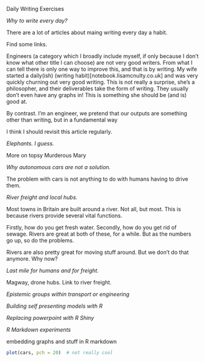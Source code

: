 Daily Writing Exercises



*Why to write every day?*

There are a lot of articles about maing writing every day a habit.

Find some links.

Engineers (a category which I broadly include myself, if only because I don't know what other title I can choose) are not very good writers.
From what I can tell there is only one way to improve this, and that is by writing. My wife started a daily(ish) (writing habit)[notebook.lisamcnulty.co.uk] and was very quickly churning out very good writing. This is not really a surprise, she's a philosopher, and their deliverables take the form of writing. They usually don't even have any graphs in! This is something she should be (and is) good at. 

By contrast. I'm an engineer, we pretend that our outputs are something other than writing, but in a fundamental way 

I think I should revisit this article regularly.









*Elephants. I guess.*

More on topsy
Murderous Mary





*Why autonomous cars are not a solution.*

The problem with cars is not anything to do with humans having to drive them.



*River freight and local hubs.*

Most towns in Britain are built around a river. Not all, but most.
This is because rivers provide several vital functions. 

Firstly, how do you get fresh water.
Secondly, how do you get rid of sewage.
Rivers are great at both of these, for a while. But as the numbers go up, so do the problems.

Rivers are also pretty great for moving stuff around.
But we don't do that anymore. Why now?




*Last mile for humans and for freight.*


Magway, drone hubs.
Link to river freight.

*Epistemic groups within transport or engineering*



*Building self presenting models with R *

*Replacing powerpoint with R Shiny*

*R Markdown experiments*

embedding graphs and stuff in R markdown
```r
plot(cars, pch = 20)  # not really cool
```
